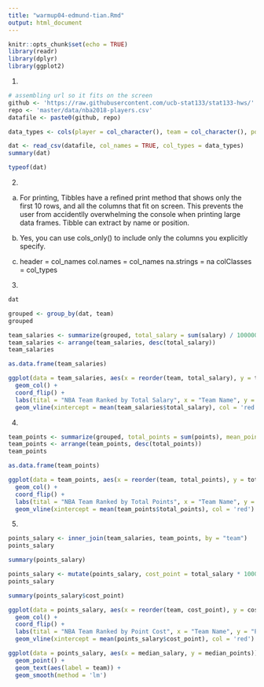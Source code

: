 ```yaml
---
title: "warmup04-edmund-tian.Rmd"
output: html_document
---
```


```r
knitr::opts_chunk$set(echo = TRUE)
library(readr)
library(dplyr)
library(ggplot2)
```

1.
```r
# assembling url so it fits on the screen
github <- 'https://raw.githubusercontent.com/ucb-stat133/stat133-hws/'
repo <- 'master/data/nba2018-players.csv'
datafile <- paste0(github, repo)

data_types <- cols(player = col_character(), team = col_character(), position = col_factor(), height = col_integer(), weight = col_integer(), age = col_integer(), experience = col_integer(), college = col_character(), salary = col_double(), games = col_integer(), minutes = col_integer(), points = col_integer(), points3 = col_integer(), points2 = col_integer(), points1 = col_integer())

dat <- read_csv(datafile, col_names = TRUE, col_types = data_types)
summary(dat)

typeof(dat)
```

2.
a. For printing, Tibbles have a refined print method that shows only the first 10 rows, and all the columns that fit on screen. This prevents the user from accidentlly overwhelming the console when printing large data frames. Tibble can extract by name or position.

b. Yes, you can use cols_only() to include only the columns you explicitly specify.

c. 
header = col_names
col.names = col_names
na.strings = na
colClasses = col_types


3.
```r
dat

grouped <- group_by(dat, team)
grouped

team_salaries <- summarize(grouped, total_salary = sum(salary) / 1000000, mean_salary = mean(salary) / 1000000, median_salary = median(salary) / 1000000)
team_salaries <- arrange(team_salaries, desc(total_salary))
team_salaries

as.data.frame(team_salaries)

ggplot(data = team_salaries, aes(x = reorder(team, total_salary), y = total_salary)) +
  geom_col() +
  coord_flip() +
  labs(tital = "NBA Team Ranked by Total Salary", x = "Team Name", y = "Total salary (in millions)") +
  geom_vline(xintercept = mean(team_salaries$total_salary), col = 'red')

```

4.
```r
team_points <- summarize(grouped, total_points = sum(points), mean_points = mean(points), median_points = median(points))
team_points <- arrange(team_points, desc(total_points))
team_points

as.data.frame(team_points)

ggplot(data = team_points, aes(x = reorder(team, total_points), y = total_points)) +
  geom_col() +
  coord_flip() +
  labs(tital = "NBA Team Ranked by Total Points", x = "Team Name", y = "Total points") +
  geom_vline(xintercept = mean(team_points$total_points), col = 'red')

```


5.
```r
points_salary <- inner_join(team_salaries, team_points, by = "team")
points_salary

summary(points_salary)

points_salary <- mutate(points_salary, cost_point = total_salary * 1000000 / total_points)
points_salary

summary(points_salary$cost_point)

ggplot(data = points_salary, aes(x = reorder(team, cost_point), y = cost_point)) +
  geom_col() +
  coord_flip() +
  labs(tital = "NBA Team Ranked by Point Cost", x = "Team Name", y = "Point Cost") +
  geom_vline(xintercept = mean(points_salary$cost_point), col = 'red')

ggplot(data = points_salary, aes(x = median_salary, y = median_points)) +
  geom_point() +
  geom_text(aes(label = team)) +
  geom_smooth(method = 'lm')
```
